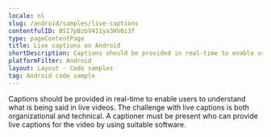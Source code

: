 ```yaml
---
locale: nl
slug: /android/samples/live-captions
contentfulID: BS17pBzbV411ya3HV0i3f
type: pageContentPage
title: Live captions on Android
shortDescription: Captions should be provided in real-time to enable users to understand what is being said in live videos.
platformFilter: Android
layout: Layout - Code samples
tag: Android code sample
---
```


Captions should be provided in real-time to enable users to understand what is being said in live videos. The challenge with live captions is both organizational and technical. A captioner must be present who can provide live captions for the video by using suitable software.

<CodeSample id="media-captions-live" locale="nl" platform="android"/>